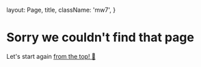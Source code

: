 


  layout: Page,
  title,
  className: 'mw7',
}

# Sorry we couldn't find that page

Let's start again [from the top! 🚀](/)
